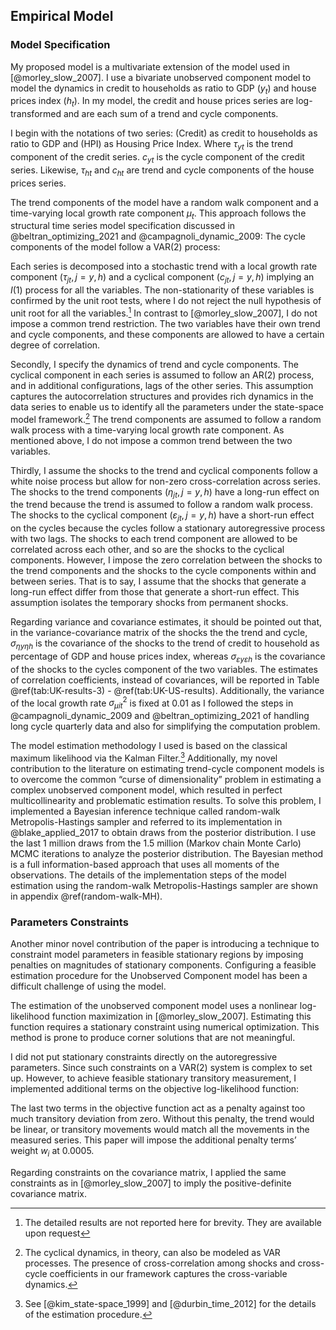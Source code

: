 
## Empirical Model
### Model Specification
My proposed model is a multivariate extension of the model used in [@morley_slow_2007]. I use a bivariate unobserved component model to model the dynamics in credit to households as ratio to GDP ($y_t$) and house prices index ($h_t$). In my model, the credit and house prices series are log-transformed and are each sum of a trend and cycle components.

I begin with the notations of two series: (Credit) as credit to households as ratio to GDP and (HPI) as Housing Price Index.
\begin{align}
ln \frac{Credit}{GDP} &= y_t = \tau_{yt} + c_{yt}
\\
ln HPI &= h_t = \tau_{ht} + c_{ht}
\end{align}
Where $\tau_{yt}$ is the trend component of the credit series. $c_{yt}$ is the cycle component of the credit series. Likewise, $\tau_{ht}$ and $c_{ht}$ are trend and cycle components of the house prices series.

The trend components of the model have a random walk component and a time-varying local growth rate component $\mu_t$. This approach follows the structural time series model specification discussed in @beltran_optimizing_2021 and @campagnoli_dynamic_2009:
\begin{align}
\tau_{yt} = &\mu_{yt-1} + \tau_{yt-1} +  \eta_{yt}, &\eta_{yt} \sim iidN(0,\sigma^2_{\eta y})
\\
&\mu_{yt} = \mu_{yt-1} + \eta_{\mu yt}, &\eta_{\mu yt} \sim iidN(0,0.01)
\\
\tau_{ht} = &\mu_{ht-1} + \tau_{ht-1} + \eta_{ht}, &\eta_{ht} \sim iidN(0,\sigma^2_{\eta h})
\\
&\mu_{ht} = \mu_{ht-1} + \eta_{\mu ht}, &\eta_{\mu ht} \sim iidN(0,0.01)  
\end{align}
The cycle components of the model follow a VAR(2) process:
\begin{align}
c_{yt} &= \phi^1_{y}c_{yt-1}  
+ \phi^2_{y}c_{yt-2}  
+ \phi^{x1}_{y}c_{ht-1} + \phi^{x2}_{y}c_{ht-2}
+ \varepsilon_{yt},
&\varepsilon_{yt} \sim iidN(0,\sigma^2_{\varepsilon y})      
\\
c_{ht} &= \phi^1_{h}c_{ht-1}  
+ \phi^2_{h}c_{ht-2}
+ \phi^{x1}_{h}c_{yt-1}  + \phi^{x2}_{h}c_{yt-2}
+ \varepsilon_{ht},
&\varepsilon_{ht} \sim iidN(0,\sigma^2_{\varepsilon h})
\end{align}

Each series is decomposed into a stochastic trend with a local growth rate component ($\tau_{jt}, j = y, h$) and a cyclical component ($c_{jt}, j = y, h$) implying an $I(1)$ process for all the variables. The non-stationarity of these variables is confirmed by the unit root tests, where I do not reject the null hypothesis of unit root for all the variables.^[The detailed results are not reported here for brevity. They are available upon request] In contrast to [@morley_slow_2007], I do not impose a common trend restriction. The two variables have their own trend and cycle components, and these components are allowed to have a certain degree of correlation.

Secondly, I specify the dynamics of trend and cycle components. The cyclical component in each series is assumed to follow an AR(2) process, and in additional configurations, lags of the other series. This assumption captures the autocorrelation structures and provides rich dynamics in the data series to enable us to identify all the parameters under the state-space model framework.^[The cyclical dynamics, in theory, can also be modeled as VAR processes. The presence of cross-correlation among shocks and cross-cycle coefficients in our framework captures the cross-variable dynamics.] The trend components are assumed to follow a random walk process with a time-varying local growth rate component. As mentioned above, I do not impose a common trend between the two variables.

Thirdly, I assume the shocks to the trend and cyclical components follow a white noise process but allow for non-zero cross-correlation across series. The shocks to the trend components ($\eta_{jt}, j=y,h$) have a long-run effect on the trend because the trend is assumed to follow a random walk process. The shocks to the cyclical component ($\varepsilon_{jt}, j=y,h$) have a short-run effect on the cycles because the cycles follow a stationary autoregressive process with two lags. The shocks to each trend component are allowed to be correlated across each other, and so are the shocks to the cyclical components. However, I impose the zero correlation between the shocks to the trend components and the shocks to the cycle components within and between series. That is to say, I assume that the shocks that generate a long-run effect differ from those that generate a short-run effect. This assumption isolates the temporary shocks from permanent shocks. 

```{=latex}
    The above dynamic equations can be represented in a state space form where the measurement equation is: 
    \begin{align}
    \tilde{y}_t = A + H\beta_t
    \end{align}
    Where the measurement components are:
    \begin{align*}
    \begin{bmatrix}
    y_t \\
    h_t
    \end{bmatrix}
    =
    \begin{bmatrix}
    0 \\
    0
    \end{bmatrix}
    +
    \begin{bmatrix}
    1 & 0 & 1 & 0 & 0 & 0 & 0 & 0\\
    0 & 0 & 0 & 1 & 0 & 1 & 0 & 0
    \end{bmatrix}
    \begin{bmatrix}
    \tau_{yt} \\
    c_{yt}    \\
    c_{yt-1}  \\
    \tau_{ht} \\
    c_{ht}    \\
    c_{ht-1}  \\
    \mu_{yt} \\
    \mu_{ht} 
    \end{bmatrix}
    \end{align*}
    And the transition equations are:
    \begin{align}
    \beta_t = F\beta_{t-1} + \tilde{v}_t
    \end{align}
    Where the transitory components are:
    \begin{align*}
    \begin{bmatrix}
    \tau_{yt} \\
    c_{yt}    \\
    c_{yt-1}    \\
    \tau_{ht} \\
    c_{ht}    \\
    c_{ht-1}  \\
    \mu_{yt} \\
    \mu_{ht}  
    \end{bmatrix}
    =
    %F matrix
    \begin{bmatrix}
    1 & 0 & 0 & 0 & 0 & 0 & 1 & 0 \\
    0 & \phi^1_y  & \phi^2_y  & 0 & \phi^{x1}_y & \phi^{x2}_y & 0 & 0\\
    0 & 1 & 0 & 0 & 0 & 0 & 0 & 0\\
    0 & 0 & 0 & 1 & 0 & 0 & 0 & 1\\
    0 & \phi^{x1}_h & \phi^{x2}_h & 0 &\phi^1_h & \phi^2_h  & 0 & 0\\
    0 & 0 & 0 & 0 & 1 & 0 & 0 & 0 \\
    0 & 0 & 0 & 0 & 0 & 0 & 1 & 0 \\
    0 & 0 & 0 & 0 & 0 & 0 & 0 & 1 
    \end{bmatrix}
    %Bt-1 matrix
    \begin{bmatrix}
    \tau_{yt-1} \\
    c_{yt-1}    \\
    c_{yt-2}    \\
    \tau_{ht-1} \\
    c_{ht-1}    \\
    c_{ht-2}    \\
    \mu_{yt-1} \\
    \mu_{ht-1} 
    \end{bmatrix}
    +
    \begin{bmatrix}
    \eta_{yt} \\
    \varepsilon_{yt}    \\
    0 \\
    \eta_{ht} \\
    \varepsilon_{ht}    \\
    0 \\
    \eta_{\mu yt} \\
    \eta_{\mu ht}
    \end{bmatrix}
    \end{align*}
    \bigskip
    The covariance matrix for $\tilde{v}_t$, denoted Q, is:
    \begin{align}
    Q = 
    \begin{bmatrix}
    \sigma^2_{\eta y} & 0  &0 & \sigma_{\eta y \eta h}  & 0 & 0 & 0 & 0 \\
    0 & \sigma^2_{\varepsilon y}  & 0 & 0 & \sigma_{\varepsilon y \varepsilon h}  & 0 & 0 & 0 \\
    0 & 0 & 0 & 0 & 0 & 0 & 0 & 0 \\
    \sigma_{\eta y \eta h}  & 0 & 0 & \sigma^2_{\eta h} & 0 & 0 & 0 & 0 \\
    0 & \sigma_{\varepsilon y \varepsilon h}  & 0 & 0 & \sigma^2_{\varepsilon h} & 0  & 0 & 0 \\
    0 & 0 & 0 & 0 & 0 & 0 & 0 & 0 \\
    0 & 0 & 0 & 0 & 0 & 0 & 0.01 & 0 \\
    0 & 0 & 0 & 0 & 0 & 0 & 0 & 0.01
    \end{bmatrix}
    \end{align}
```

Regarding variance and covariance estimates, it should be pointed out that, in the variance-covariance matrix of the shocks the the trend and cycle, $\sigma_{\eta y \eta h}$ is the covariance of the shocks to the trend of credit to household as percentage of GDP and house prices index, whereas $\sigma_{\varepsilon y \varepsilon h}$ is the covariance of the shocks to the cycles component of the two variables. The estimates of correlation coefficients, instead of covariances, will be reported in Table \@ref(tab:UK-results-3) - \@ref(tab:UK-US-results). Additionally, the variance of the local growth rate $\sigma^2_{\mu it}$ is fixed at 0.01 as I followed the steps in @campagnoli_dynamic_2009 and @beltran_optimizing_2021 of handling long cycle quarterly data and also for simplifying the computation problem.

The model estimation methodology I used is based on the classical maximum likelihood via the Kalman Filter.^[See [@kim_state-space_1999] and [@durbin_time_2012] for the details of the estimation procedure.] Additionally, my novel contribution to the literature on estimating trend-cycle component models is to overcome the common "curse of dimensionality" problem in estimating a complex unobserved component model, which resulted in perfect multicollinearity and problematic estimation results. To solve this problem, I implemented a Bayesian inference technique called random-walk Metropolis-Hastings sampler and referred to its implementation in @blake_applied_2017 to obtain draws from the posterior distribution. I use the last 1 million draws from the 1.5 million (Markov chain Monte Carlo) MCMC iterations to analyze the posterior distribution. The Bayesian method is a full information-based approach that uses all moments of the observations. The details of the implementation steps of the model estimation using the random-walk Metropolis-Hastings sampler are shown in appendix \@ref(random-walk-MH).

### Parameters Constraints {#numerical-optimization}
Another minor novel contribution of the paper is introducing a technique to constraint model parameters in feasible stationary regions by imposing penalties on magnitudes of stationary components. Configuring a feasible estimation procedure for the Unobserved Component model has been a difficult challenge of using the model.

The estimation of the unobserved component model uses a nonlinear log-likelihood function maximization in [@morley_slow_2007]. Estimating this function requires a stationary constraint using numerical optimization. This method is prone to produce corner solutions that are not meaningful.

I did not put stationary constraints directly on the autoregressive parameters. Since such constraints on a VAR(2) system is complex to set up. However, to achieve feasible stationary transitory measurement, I implemented additional terms on the objective log-likelihood function:
```{=latex}
\begin{align}
l(\theta) = -0.5\sum_{t=1}^{T}ln\lbrack(2\pi)^2|f_{t|t-1}|\rbrack
-0.5\sum_{t=1}^{T}\eta'_{t|t-1}f^{-1}_{t|t-1}\eta_{t|t-1}
- w_1*\sum_{t=1}^{T}(c_{yt}^2) - w_2*\sum_{t=1}^{T}(c_{ht}^2)
\end{align}
```
The last two terms in the objective function act as a penalty against too much transitory deviation from zero. Without this penalty, the trend would be linear, or transitory movements would match all the movements in the measured series. This paper will impose the additional penalty terms' weight $w_i$ at 0.0005.

Regarding constraints on the covariance matrix, I applied the same constraints as in [@morley_slow_2007] to imply the positive-definite covariance matrix.

```{=latex}
    \begin{table}[H]
      \begin{threeparttable}
        \caption {\label{tab:table1} Parameters description}
        %\rowcolors{2}{gray!10}{white} 
        \begin{tabular}{@{}ll@{}}
          \toprule
          Description & Parameter\\
          \midrule
          Log-likelihood value & $llv$ \\[2pt] 
          Credit to household & \\
          \quad Credit to household 1st AR parameter  & $\phi^1_{y}$ \\[2pt] 
          \quad Credit to household 2nd AR parameter  & $\phi^2_{y}$ \\[2pt] 
          \quad Credit to household 1st cross cycle AR parameter  & $\phi^{x1}_{y}$ \\[2pt] 
          \quad Credit to household 2nd cross cycle AR parameter  & $\phi^{x2}_{y}$ \\[2pt] 
          \quad S.D. of permanent shocks to Credit to household & $\sigma_{ny}$ \\[2pt] 
          \quad S.D. of transitory shocks to Credit to household & $\sigma_{ey}$ \\[2pt]
          Housing Price Index & \\
          \quad Housing Price Index 1st AR parameter  & $\phi^1_{h}$ \\[2pt] 
          \quad Housing Price Index 2nd AR parameter  & $\phi^2_{h}$ \\[2pt] 
          \quad Housing Price Index 1st cross cycle AR parameter  & $\phi^{x1}_{h}$ \\[2pt] 
          \quad Housing Price Index 2nd cross cycle AR parameter  & $\phi^{x2}_{h}$ \\[2pt] 
          \quad S.D. of permanent shocks to Housing Price Index & $\sigma_{nh}$ \\[2pt] 
          \quad S.D. of transitory shocks to Housing Price Index & $\sigma_{eh}$ \\[2pt]
          Cross-series correlations & \\
          \quad Correlation: Permanent credit to household/Permanent Housing Price Index  & $\rho_{nynh}$ \\[2pt] 
          \quad Correlation: Transitory credit to household/Transitory Housing Price Index  & $\rho_{eyeh}$ \\[2pt] 
                    
          \bottomrule
        \end{tabular}
%       \begin{tablenotes}
%         \small
%         \item $y_t$ is credit to household series, $h_t$ is housing price index series. Both are log transformed. \\
%       \end{tablenotes}
      \end{threeparttable}
    \end{table}
```
